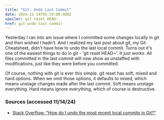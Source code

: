 ```yaml
---
title: "Git: Undo Last Commit"
date: 2024-11-14T05:19:00.000Z
spoiler: git reset HEAD~
href: git-undo-last-commit
---
```

Yesterday I ran into am issue where I committed some changes locally in git and then wished I hadn't. And I realized my last post about git, my Git Cheatsheet, didn't have how to undo the last local commit. Turns out it's one of the easiest things to do in git - 'git reset HEAD~'. It *just works*. All files committed in the last commit will now show as unstaffed with modifications, just like they were before you committed.

Of course, nothing with git is ever this simple. git reset has soft, mixed and hard options. When we omit those options, it defaults to mixed, which means unstage changes made after the last commit. Soft means unstage everything. Hard means ignore everything, which of course is destructive.

### Sources (accessed 11/14/24)
* [Stack Overflow: "How do I undo the most recent local commits in Git?"](https://stackoverflow.com/posts/927386/revisions)
